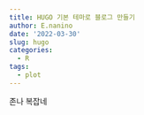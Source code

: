 ```yaml
---
title: HUGO 기본 테마로 블로그 만들기
author: E.nanino
date: '2022-03-30'
slug: hugo
categories:
  - R
tags:
  - plot
---
```

존나 복잡네